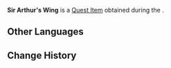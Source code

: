 {{Item Infobox
|id           = 120536
|image        = Item Sir Arthur's Wing.png
|type         = Quest Items
|description  = A clockwork wing that belonged to Sir Arthur.<br>What the criminal did was unforgivable!
|source1      = [[Questions and Answers]]
|quest        = Questions and Answers
}}
'''Sir Arthur's Wing''' is a [[Quest Item]] obtained during the {{Quest|Questions and Answers}}.
<!--
==Location==
<gallery>

</gallery>
-->
==Other Languages==
{{Other Languages
|en      = Sir Arthur's Wing
|zhs     = 亚瑟先生的翅膀
|zhs_rm  = 
|zht     = 亞瑟先生的翅膀
|zht_rm  = 
|ja      = サー・アーサーの翼
|ja_rm   = Saa Aasaa no Tsubasa
|ko      = 아르튀르 씨의 날개
|ko_rm   = 
|es      = Alas del monsieur Arthur
|fr      = Aile de monsieur Arthur
|ru      = Крыло Месье Артура
|th      = ปีกของคุณ Arthur
|th_rm   =  
|vi      = Cánh Của Ngài Arthur
|de      = Herr Arthurs Flügel
|id      = Sayap Sir Arthur
|pt      = Asas de Monsieur Arthur
|tr      = Bay Arthur'un Kanadı
|it      = Ali di Sir Arthur
}}

==Change History==
{{Change History|4.2}}